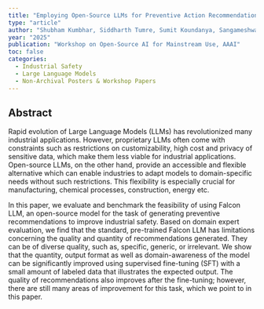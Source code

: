 ```yaml
---
title: "Employing Open-Source LLMs for Preventive Action Recommendations to Avoid Industrial Safety Incidents"
type: "article"
author: "Shubham Kumbhar, Siddharth Tumre, Sumit Koundanya, Sangameshwar Patil"
year: "2025"
publication: "Workshop on Open-Source AI for Mainstream Use, AAAI"
toc: false
categories:
  - Industrial Safety
  - Large Language Models
  - Non-Archival Posters & Workshop Papers
---
```


## Abstract

Rapid evolution of Large Language Models (LLMs) has revolutionized many industrial applications. However, proprietary LLMs often come with constraints such as restrictions on customizability, high cost and privacy of sensitive data, which make them less viable for industrial applications. Open-source LLMs, on the other hand, provide an accessible and flexible alternative which can enable industries to adapt models to domain-specific needs without such restrictions. This flexibility is especially crucial for manufacturing, chemical processes, construction, energy etc.

In this paper, we evaluate and benchmark the feasibility of using Falcon LLM, an open-source model for the task of generating preventive recommendations to improve industrial safety. Based on domain expert evaluation, we find that the standard, pre-trained Falcon LLM has limitations concerning the quality and quantity of recommendations generated. They can be of diverse quality, such as, specific, generic, or irrelevant. We show that the quantity, output format as well as domain-awareness of the model can be significantly improved using supervised fine-tuning (SFT) with a small amount of labeled data that illustrates the expected output. The quality of recommendations also improves after the fine-tuning; however, there are still many areas of improvement for this task, which we point to in this paper.